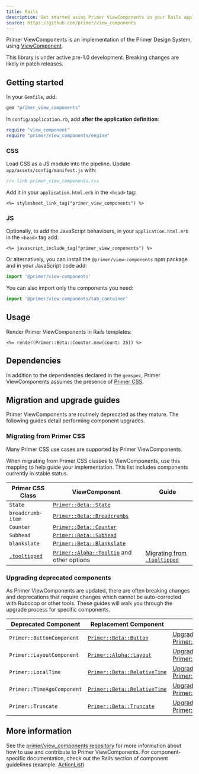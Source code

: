 ```yaml
---
title: Rails
description: Get started using Primer ViewComponents in your Rails application.
source: https://github.com/primer/view_components
---
```


Primer ViewComponents is an implementation of the Primer Design System, using [ViewComponent](https://github.com/github/view_component).

<Note variant="warning">This library is under active pre-1.0 development. Breaking changes are likely in patch releases.</Note>

## Getting started

In your `Gemfile`, add:

```ruby
gem "primer_view_components"
```

In `config/application.rb`, add **after the application definition**:

```ruby
require "view_component"
require "primer/view_components/engine"
```

### CSS

Load CSS as a JS module into the pipeline. Update `app/assets/config/manifest.js` with:

```js
//= link primer_view_components.css
```

Add it in your `application.html.erb` in the `<head>` tag:

```erb
<%= stylesheet_link_tag("primer_view_components") %>
```

### JS

Optionally, to add the JavaScript behaviours, in your `application.html.erb` in the `<head>` tag add:

```erb
<%= javascript_include_tag("primer_view_components") %>
```

Or alternatively, you can install the `@primer/view-components` npm package and in your JavaScript code add:

```js
import '@primer/view-components'
```

You can also import only the components you need:

```js
import '@primer/view-components/tab_container'
```

## Usage

Render Primer ViewComponents in Rails templates:

```erb
<%= render(Primer::Beta::Counter.new(count: 25)) %>
```

## Dependencies

In addition to the dependencies declared in the `gemspec`, Primer ViewComponents assumes the presence of [Primer CSS](https://primer.style/css).

## Migration and upgrade guides

Primer ViewComponents are routinely deprecated as they mature. The following guides detail performing component upgrades.

### Migrating from Primer CSS

Many Primer CSS use cases are supported by Primer ViewComponents.

When migrating from Primer CSS classes to ViewComponents, use this mapping to
help guide your implementation. This list includes components currently in
stable status.

| Primer CSS Class | ViewComponent | Guide |
|------------------|---------------|-------|
| `State`                                                                                   | [`Primer::Beta::State`](/components/state-label/rails)                | |
| `breadcrumb-item`                                                                         | [`Primer::Beta::Breadcrumbs`](/components/breadcrumbs/rails)          | |
| `Counter`                                                                                 | [`Primer::Beta::Counter`](/components/counter-label/rails)            | |
| `Subhead`                                                                                 | [`Primer::Beta::Subhead`](/components/subhead/rails)                  | |
| `blankslate`                                                                              | [`Primer::Beta::Blankslate`](/components/blankslate/rails)            | |
| [`.tooltipped`](https://primer.style/css/storybook/?path=/docs/deprecated-tooltip--docs)  | [`Primer::Alpha::Tooltip`](/components/link/rails) and other options  | [Migrating from `.tooltipped`](/guides/development/rails/migration-guides/primer-css-tooltipped) |

### Upgrading deprecated components

As Primer ViewComponents are updated, there are often breaking changes and
deprecations that require changes which cannot be auto-corrected with Rubocop or
other tools. These guides will walk you through the upgrade process for specific
components.

| Deprecated Component | Replacement Component | Guide |
|----------------------|-----------------------|-------|
| `Primer::ButtonComponent` | [`Primer::Beta::Button`](/components/button/rails) | [Upgrade to Primer::Beta::Button](/guides/development/rails/migration-guides/primer-button-component) |
| `Primer::LayoutComponent` | [`Primer::Alpha::Layout`](/components/layout/rails) | [Upgrade to Primer::Alpha::Layout](/guides/development/rails/migration-guides/primer-layout-component) |
| `Primer::LocalTime` | [`Primer::Beta::RelativeTime`](/components/relative-time/rails) | [Upgrade to Primer::Beta::RelativeTime](/guides/development/rails/migration-guides/primer-local-time) |
| `Primer::TimeAgoComponent` | [`Primer::Beta::RelativeTime`](/components/relative-time/rails) | [Upgrade to Primer::Beta::RelativeTime](/guides/development/rails/migration-guides/primer-time-ago) |
| `Primer::Truncate` | [`Primer::Beta::Truncate`](/components/truncate/rails) | [Upgrade to Primer::Beta::Truncate](/guides/development/rails/migration-guides/primer-truncate) |

## More information

See the [primer/view_components repository](https://github.com/primer/view_components) for more information about how to use and contribute to Primer ViewComponents. For component-specific documentation, check out the Rails section of component guidelines (example: [ActionList](/components/action-list/rails)).
